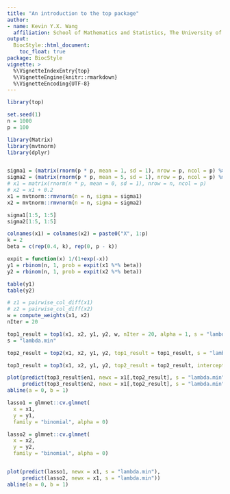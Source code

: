 ```yaml
---
title: "An introduction to the top package"
author:
- name: Kevin Y.X. Wang
  affiliation: School of Mathematics and Statistics, The University of Sydney, Australia
output:
  BiocStyle::html_document:
    toc_float: true
package: BiocStyle
vignette: >
  %\VignetteIndexEntry{top}
  %\VignetteEngine{knitr::rmarkdown}
  %\VignetteEncoding{UTF-8}
---
```

  
  
```r
library(top)
```



<!-- ```{r} -->
<!-- set.seed(1) -->
<!-- n = 1000 -->
<!-- p = 10 -->
<!-- x1 = matrix(rnorm(n * p, mean = 0, sd = 1), nrow = n, ncol = p) -->
<!-- # x2 = matrix(rnorm(n * p, mean = 0, sd = 1), nrow = n, ncol = p) -->
<!-- x2 = x1 + 0.1 -->
<!-- colnames(x1) = colnames(x2) = paste0("X", 1:p) -->
<!-- k = 2 -->
<!-- beta1 = c(rep(1, k), rep(0, p - k)) -->
<!-- beta2 = c(rep(0.2, k), rep(0, p - k)) -->
<!-- expit = function(x) 1/(1+exp(-x)) -->
<!-- y1 = rbinom(n, 1, prob = expit(x1 %*% beta1)) -->
<!-- y2 = rbinom(n, 1, prob = expit(x2 %*% beta2)) -->

<!-- table(y1) -->
<!-- table(y2) -->

<!-- plot(colMeans(x1), colMeans(x2)) -->
<!-- abline(a = 0, b = 1, col = "red") -->
<!-- ``` -->


<!-- ```{r} -->
<!-- z1 = pairwise_col_diff(x1) -->
<!-- z2 = pairwise_col_diff(x2) -->
<!-- w = compute_weights(z1, z2) -->
<!-- nIter = 20 -->
<!-- top1_result = top1(z1, z2, y1, y2, w, nIter = 20, alpha = 1, s = "lambda.min", nfolds = 5) -->
<!-- s = "lambda.min" -->
<!-- top2_result = top2(z1, z2, y1, y2, top1_result = top1_result, s = "lambda.min", nfolds = 5) -->
<!-- ``` -->


<!-- # Evaluation of the ordinary method -->
<!-- ```{r} -->
<!-- lasso1 = glmnet::cv.glmnet( -->
<!--   x = x1, -->
<!--   y = y1, -->
<!--   family = "binomial") -->
<!-- lasso1_pred_x2 = glmnet::predict.cv.glmnet(lasso1, newx = x2, s = "lambda.min", type = "class") -->



<!-- ``` -->

<!-- # Evaluation of the ordinary method -->
<!-- ```{r} -->
<!-- topMethod = glmnet::cv.glmnet( -->
<!--   x = z1[,top2_result], -->
<!--   y = y1, -->
<!--   family = "binomial") -->

<!-- topMethod_pred_x2 = glmnet::predict.cv.glmnet(topMethod, newx = z2[,top2_result], s = "lambda.min", type = "class") -->


<!-- caret::confusionMatrix(table(y2, lasso1_pred_x2)) -->
<!-- caret::confusionMatrix(table(y2, topMethod_pred_x2)) -->
<!-- ``` -->



```r
set.seed(1)
n = 1000
p = 100

library(Matrix)
library(mvtnorm)
library(dplyr)


sigma1 = (matrix(rnorm(p * p, mean = 1, sd = 1), nrow = p, ncol = p) %>% Matrix::nearPD())$mat %>% as.matrix() %>% cov2cor()
sigma2 = (matrix(rnorm(p * p, mean = 5, sd = 1), nrow = p, ncol = p) %>% Matrix::nearPD())$mat %>% as.matrix() %>% cov2cor()
# x1 = matrix(rnorm(n * p, mean = 0, sd = 1), nrow = n, ncol = p)
# x2 = x1 + 0.2
x1 = mvtnorm::rmvnorm(n = n, sigma = sigma1)
x2 = mvtnorm::rmvnorm(n = n, sigma = sigma2)

sigma1[1:5, 1:5]
sigma2[1:5, 1:5]

colnames(x1) = colnames(x2) = paste0("X", 1:p)
k = 2
beta = c(rep(0.4, k), rep(0, p - k))

expit = function(x) 1/(1+exp(-x))
y1 = rbinom(n, 1, prob = expit(x1 %*% beta))
y2 = rbinom(n, 1, prob = expit(x2 %*% beta))

table(y1)
table(y2)

# z1 = pairwise_col_diff(x1)
# z2 = pairwise_col_diff(x2)
w = compute_weights(x1, x2)
nIter = 20

top1_result = top1(x1, x2, y1, y2, w, nIter = 20, alpha = 1, s = "lambda.min")
s = "lambda.min"

top2_result = top2(x1, x2, y1, y2, top1_result = top1_result, s = "lambda.min", nIter = 20, intercept = FALSE)

top3_result = top3(x1, x2, y1, y2, top2_result = top2_result, intercept = FALSE)

plot(predict(top3_result$en1, newx = x1[,top2_result], s = "lambda.min"),
     predict(top3_result$en2, newx = x1[,top2_result], s = "lambda.min"))
abline(a = 0, b = 1)
```

```r
lasso1 = glmnet::cv.glmnet(
  x = x1,
  y = y1,
  family = "binomial", alpha = 0)

lasso2 = glmnet::cv.glmnet(
  x = x2,
  y = y2,
  family = "binomial", alpha = 0)


plot(predict(lasso1, newx = x1, s = "lambda.min"),
     predict(lasso2, newx = x1, s = "lambda.min"))
abline(a = 0, b = 1)
```

